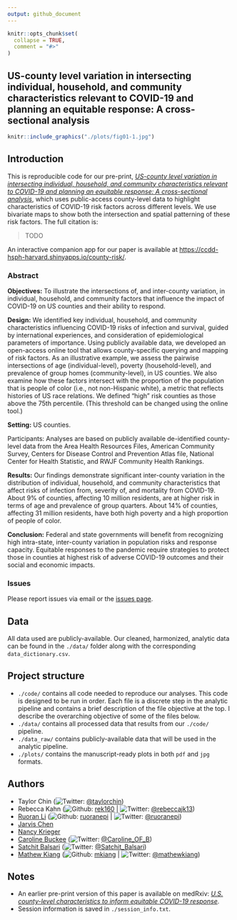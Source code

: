 ```yaml
---
output: github_document
---
```


<!-- README.md is generated from README.Rmd. Please edit that file -->

```r
knitr::opts_chunk$set(
  collapse = TRUE,
  comment = "#>"
)
```
## US-county level variation in intersecting individual, household, and community characteristics relevant to COVID-19 and planning an equitable response: A cross-sectional analysis

<p align = "center">
```r
knitr::include_graphics("./plots/fig01-1.jpg")
```
</p>

## Introduction 

This is reproducible code for our pre-print, [*US-county level variation in intersecting individual, household, and community characteristics relevant to COVID-19 and planning an equitable response: A cross-sectional analysis*](TODO), which uses public-access county-level data to highlight characteristics of COVID-19 risk factors across different levels. We use bivariate maps to show both the intersection and spatial patterning of these risk factors. The full citation is:

> TODO

An interactive companion app for our paper is available at [https://ccdd-hsph-harvard.shinyapps.io/county-risk/](https://ccdd-hsph-harvard.shinyapps.io/county-risk/). 

### Abstract
**Objectives:** To illustrate the intersections of, and inter-county variation, in individual, household, and community factors that influence the impact of COVID-19 on US counties and their ability to respond.

**Design:** We identified key individual, household, and community characteristics influencing COVID-19  risks of infection and survival, guided by international experiences, and consideration of epidemiological parameters of importance. Using publicly available data, we developed an open-access online tool that allows county-specific querying and mapping of risk factors. As an illustrative example, we assess the pairwise intersections of age (individual-level), poverty (household-level), and prevalence of group homes (community-level), in US counties. We also examine how these factors intersect with the proportion of the population that is people of color (i.e., not non-Hispanic white), a metric that reflects histories of US race relations. We defined “high” risk counties as those above the 75th percentile. (This threshold can be changed using the online tool.)

**Setting:** US counties.  

Participants: Analyses are based on publicly available de-identified county-level data from the Area Health Resources Files, American Community Survey, Centers for Disease Control and Prevention Atlas file, National Center for Health Statistic, and RWJF Community Health Rankings.

**Results:** 
Our findings demonstrate significant inter-county variation in the distribution of individual, household, and community characteristics that affect risks of infection from, severity of, and mortality from COVID-19. About 9% of counties, affecting 10 million residents, are at higher risk in terms of age and prevalence of group quarters. About 14% of counties, affecting 31 million residents, have both high poverty and a high proportion of people of color. 

**Conclusion:** Federal and state governments will benefit from recognizing high intra-state, inter-county variation in population risks and response capacity. Equitable responses to the pandemic require strategies to protect those in counties at highest risk of adverse COVID-19 outcomes and their social and economic impacts. 



### Issues

Please report issues via email or the [issues page](https://github.com/mkiang/county_preparedness/issues). 

## Data

All data used are publicly-available. Our cleaned, harmonized, analytic data can be found in the `./data/` folder along with the corresponding `data_dictionary.csv`.

## Project structure

- `./code/` contains all code needed to reproduce our analyses. This code is designed to be run in order. Each file is a discrete step in the analytic pipeline and contains a brief description of the file objective at the top. I describe the overarching objective of some of the files below. 
- `./data/` contains all processed data that results from our `./code/` pipeline.
- `./data_raw/` contains publicly-available data that will be used in the analytic pipeline. 
- `./plots/` contains the manuscript-ready plots in both `pdf` and `jpg` formats. 

## Authors

- Taylor Chin (![Twitter](http://i.imgur.com/wWzX9uB.png): [\@taylorchin](https://twitter.com/taylorchin))
- Rebecca Kahn (![Github](http://i.imgur.com/9I6NRUm.png): [rek160](https://github.com/rek160) | ![Twitter](http://i.imgur.com/wWzX9uB.png): [\@rebeccajk13](https://twitter.com/rebeccajk13))
- [Ruoran Li](https://scholar.harvard.edu/rli/home) (![Github](http://i.imgur.com/9I6NRUm.png): [ruoranepi](https://github.com/ruoranepi) | ![Twitter](http://i.imgur.com/wWzX9uB.png): [\@ruoranepi](https://twitter.com/ruoranepi))
- [Jarvis Chen](https://www.dfhcc.harvard.edu/insider/member-detail/member/jarvis-t-chen-scd/) 
- [Nancy Krieger](https://www.hsph.harvard.edu/nancy-krieger/) 
- [Caroline Buckee](https://www.hsph.harvard.edu/magazine/magazine_article/the-uses-of-outrage/) (![Twitter](http://i.imgur.com/wWzX9uB.png): [\@Caroline_OF_B](https://twitter.com/Caroline_OF_B))
- [Satchit Balsari](https://fxb.harvard.edu/people/satchit-balsari/) (![Twitter](http://i.imgur.com/wWzX9uB.png): [\@Satchit_Balsari](https://twitter.com/Satchit_Balsari))
- [Mathew Kiang](https://mathewkiang.com) (![Github](http://i.imgur.com/9I6NRUm.png): [mkiang](https://github.com/mkiang) | ![Twitter](http://i.imgur.com/wWzX9uB.png): [\@mathewkiang](https://twitter.com/mathewkiang))

## Notes

- An earlier pre-print version of this paper is available on medRxiv: [*U.S. county-level characteristics to inform equitable COVID-19 response*](https://www.medrxiv.org/content/10.1101/2020.04.08.20058248v1). 
- Session information is saved in `./session_info.txt`. 
